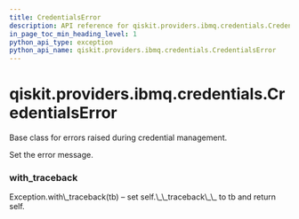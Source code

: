 ```yaml
---
title: CredentialsError
description: API reference for qiskit.providers.ibmq.credentials.CredentialsError
in_page_toc_min_heading_level: 1
python_api_type: exception
python_api_name: qiskit.providers.ibmq.credentials.CredentialsError
---
```


<span id="qiskit-providers-ibmq-credentials-credentialserror" />

# qiskit.providers.ibmq.credentials.CredentialsError

<Class id="qiskit.providers.ibmq.credentials.CredentialsError" github="https://github.com/qiskit/qiskit-ibmq-provider/tree/stable/0.12/qiskit/providers/ibmq/credentials/exceptions.py" signature="CredentialsError(*message)">
  Base class for errors raised during credential management.

  Set the error message.

  ### with\_traceback

  <Function id="qiskit.providers.ibmq.credentials.CredentialsError.with_traceback" name="with_traceback" signature="with_traceback()">
    Exception.with\_traceback(tb) – set self.\_\_traceback\_\_ to tb and return self.
  </Function>
</Class>

